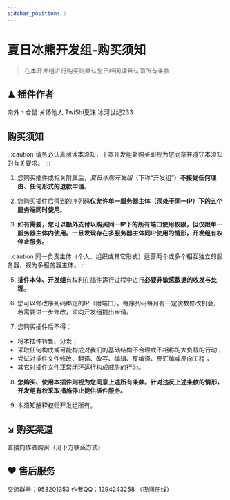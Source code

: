 ```yaml
---
sidebar_position: 2
---
```


# 夏日冰熊开发组-购买须知
> 在本开发组进行购买则默认您已经阅读且认同所有条款

## ♟ 插件作者
南外丶仓鼠 关怀他人 TwiShi夏沫 冰河世纪233
## 购买须知
:::caution
请务必认真阅读本须知，于本开发组处购买即视为您同意并遵守本须知的有关要求。
:::

1. 您购买插件或相关附属后，*夏日冰熊开发组*（下称“开发组”）**不接受任何理由、任何形式的退款申请**。

3. 您购买插件后得到的序列码**仅允许单一服务器主体（须处于同一IP）下的五个服务端同时使用**。

4. **如有需要，您可以额外支付以购买同一IP下的所有端口使用权限，但仅限单一服务器主体内使用。一旦发现存在多服务器主体同IP使用的情形，开发组有权停止服务。**

:::caution
同一负责主体（个人、组织或其它形式）运营两个或多个相互独立的服务器，视为多服务器主体。
:::

5. **插件本体、开发组**有权利在插件运行过程中进行**必要非敏感数据的收发与处理**。

6. 您可以修改序列码绑定的IP（附端口）。每序列码每月有一定次数修改机会，若需要进一步修改，须向开发组提出申请。

7. 您购买插件后不得：

  - 将本插件转售、分发；
  - 采取任何构成或可能构成对我们的基础结构不合理或不相称的大负载的行动；
  - 尝试对插件文件修改、翻译、改写、编辑、反编译、反汇编或反向工程；
  - 其它对插件文件正常闭环运行构成威胁的行为。

8. **您购买、使用本插件则视为您同意上述所有条款。针对违反上述条款的情形，开发组有权采取措施停止提供插件服务。**

9. 本须知解释权归开发组所有。

## ↘ 购买渠道
直接向作者购买（见下方联系方式）

## ♥ 售后服务
交流群号：953201353
作者QQ：1294243258 （夜间在线）